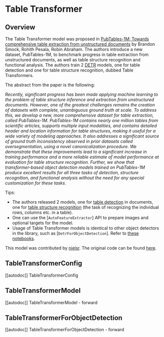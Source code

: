<!--Copyright 2022 The HuggingFace Team. All rights reserved.

Licensed under the Apache License, Version 2.0 (the "License"); you may not use this file except in compliance with
the License. You may obtain a copy of the License at

http://www.apache.org/licenses/LICENSE-2.0

Unless required by applicable law or agreed to in writing, software distributed under the License is distributed on
an "AS IS" BASIS, WITHOUT WARRANTIES OR CONDITIONS OF ANY KIND, either express or implied. See the License for the
specific language governing permissions and limitations under the License.
-->

# Table Transformer

## Overview

The Table Transformer model was proposed in [PubTables-1M: Towards comprehensive table extraction from unstructured documents](https://arxiv.org/abs/2110.00061) by
Brandon Smock, Rohith Pesala, Robin Abraham. The authors introduce a new dataset, PubTables-1M, to benchmark progress in table extraction from unstructured documents,
as well as table structure recognition and functional analysis. The authors train 2 [DETR](detr) models, one for table detection and one for table structure recognition, dubbed Table Transformers.

The abstract from the paper is the following:

*Recently, significant progress has been made applying machine learning to the problem of table structure inference and extraction from unstructured documents.
However, one of the greatest challenges remains the creation of datasets with complete, unambiguous ground truth at scale. To address this, we develop a new, more
comprehensive dataset for table extraction, called PubTables-1M. PubTables-1M contains nearly one million tables from scientific articles, supports multiple input
modalities, and contains detailed header and location information for table structures, making it useful for a wide variety of modeling approaches. It also addresses a significant
source of ground truth inconsistency observed in prior datasets called oversegmentation, using a novel canonicalization procedure. We demonstrate that these improvements lead to a
significant increase in training performance and a more reliable estimate of model performance at evaluation for table structure recognition. Further, we show that transformer-based
object detection models trained on PubTables-1M produce excellent results for all three tasks of detection, structure recognition, and functional analysis without the need for any
special customization for these tasks.*

Tips:

- The authors released 2 models, one for [table detection](https://huggingface.co/microsoft/table-transformer-detection) in documents, one for [table structure recognition](https://huggingface.co/microsoft/table-transformer-structure-recognition) (the task of recognizing the individual rows, columns etc. in a table).
- One can use the [`AutoFeatureExtractor`] API to prepare images and optional targets for the model.
- Usage of Table Transformer models is identical to other object detectors in the library, such as [`DetrForObjectDetection`]. Refer to [these notebooks](https://github.com/NielsRogge/Transformers-Tutorials/tree/master/DETR).

This model was contributed by [nielsr](https://huggingface.co/nielsr). The original code can be
found [here](https://github.com/microsoft/table-transformer).


## TableTransformerConfig

[[autodoc]] TableTransformerConfig

## TableTransformerModel

[[autodoc]] TableTransformerModel
    - forward

## TableTransformerForObjectDetection

[[autodoc]] TableTransformerForObjectDetection
    - forward
